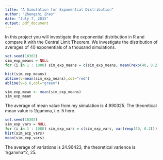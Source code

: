 ```yaml
---
title: "A Simulation for Exponential Distribution"
author: "Zhengshi Zhao"
date: "July 7, 2015"
output: pdf_document
---
```

In this project you will investigate the exponential distribution in R and compare it with the Central Limit Theorem. We investigate the distribution of averages of 40 exponentials of a thousand simulations.


```r
set.seed(10302)
sim_exp_means = NULL
for (i in 1 : 1000) sim_exp_means = c(sim_exp_means, mean(rexp(40, 0.2)))
```


```r
hist(sim_exp_means)
abline(v=mean(sim_exp_means),col="red")
abline(v=5.0,col="green")
```

```r
sim_exp_mean <- mean(sim_exp_means)
sim_exp_mean
```
The average of mean value from my simulation is 4.990325. The theoretical mean value is 1/gamma, i.e. 5 here. 

```r
set.seed(10302)
sim_exp_vars = NULL
for (i in 1 : 1000) sim_exp_vars = c(sim_exp_vars, var(rexp(40, 0.2)))
hist(sim_exp_vars)
mean(sim_exp_vars)
```
The average of variations is 24.96423, the theoretical varience is 1/gamma^2, 25. 